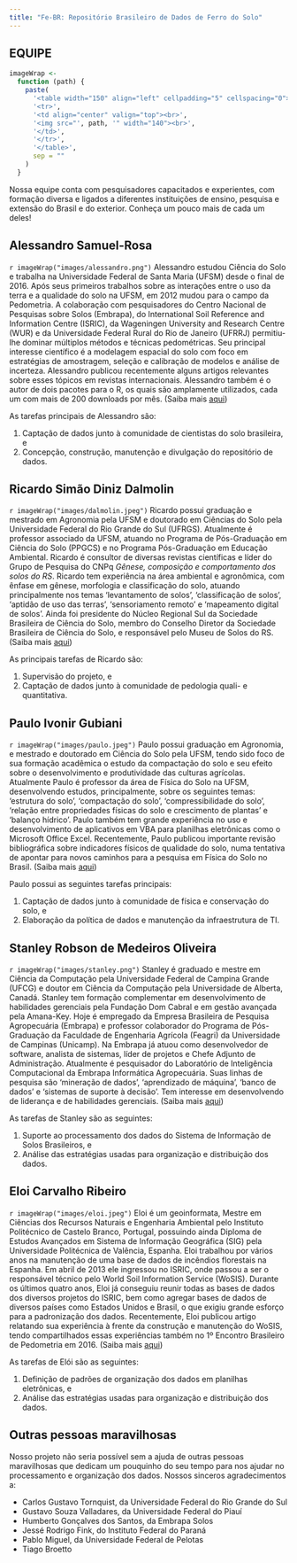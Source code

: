 ```yaml
---
title: "Fe-BR: Repositório Brasileiro de Dados de Ferro do Solo"
---
```


## EQUIPE

```r
imageWrap <-
  function (path) {
    paste(
      '<table width="150" align="left" cellpadding="5" cellspacing="0">',
      '<tr>',
      '<td align="center" valign="top"><br>',
      '<img src="', path, '" width="140"><br>',
      '</td>',
      '</tr>',
      '</table>',
      sep = ""
    )
  }
```

Nossa equipe conta com pesquisadores capacitados e experientes, com formação diversa e ligados a diferentes
instituições de ensino, pesquisa e extensão do Brasil e do exterior. Conheça um pouco mais de cada um deles!

## Alessandro Samuel-Rosa

`r imageWrap("images/alessandro.png")`
Alessandro estudou Ciência do Solo e trabalha na Universidade Federal de Santa Maria (UFSM) desde o final de 
2016. Após seus primeiros trabalhos sobre as interações entre o uso da terra e a qualidade do solo na UFSM, em
2012 mudou para o campo da Pedometria. A colaboração com pesquisadores do Centro Nacional de Pesquisas sobre
Solos (Embrapa), do International Soil Reference and Information Centre (ISRIC), da Wageningen University and
Research Centre (WUR) e da Universidade Federal Rural do Rio de Janeiro (UFRRJ) permitiu-lhe dominar múltiplos
métodos e técnicas pedométricas. Seu principal interesse científico é a modelagem espacial do solo com foco em
estratégias de amostragem, seleção e calibração de modelos e análise de incerteza. Alessandro publicou 
recentemente alguns artigos relevantes sobre esses tópicos em revistas internacionais. Alessandro também é o
autor de dois pacotes para o R, os quais são amplamente utilizados, cada um com mais de 200 downloads por mês.
(Saiba mais [aqui](http://lattes.cnpq.br/1609751519717461))

As tarefas principais de Alessandro são:

1. Captação de dados junto à comunidade de cientistas do solo brasileira, e
2. Concepção, construção, manutenção e divulgação do repositório de dados.

## Ricardo Simão Diniz Dalmolin

`r imageWrap("images/dalmolin.jpeg")`
Ricardo possui graduação e mestrado em Agronomia pela UFSM e doutorado em Ciências do Solo pela Universidade
Federal do Rio Grande do Sul (UFRGS). Atualmente é professor associado da UFSM, atuando no Programa de
Pós-Graduação em Ciência do Solo (PPGCS) e no Programa Pós-Graduação em Educação Ambiental. Ricardo é 
consultor de diversas revistas científicas e líder do Grupo de Pesquisa do CNPq *Gênese, composição e
comportamento dos solos do RS*. Ricardo tem experiência na área ambiental e agronômica, com ênfase em gênese, 
morfologia e classificação do solo, atuando principalmente nos temas 'levantamento de solos', 'classificação 
de solos', 'aptidão de uso das terras', 'sensoriamento remoto' e 'mapeamento digital de solos'. Ainda foi 
presidente do Núcleo Regional Sul da Sociedade Brasileira de Ciência do Solo, membro do Conselho Diretor da
Sociedade Brasileira de Ciência do Solo, e responsável pelo Museu de Solos do RS. (Saiba mais 
[aqui](http://lattes.cnpq.br/3735884911693854))

As principais tarefas de Ricardo são:

1. Supervisão do projeto, e
2. Captação de dados junto à comunidade de pedologia quali- e quantitativa.

## Paulo Ivonir Gubiani

`r imageWrap("images/paulo.jpeg")`
Paulo possui graduação em Agronomia, e mestrado e doutorado em Ciência do Solo pela UFSM, tendo sido foco de
sua formação acadêmica o estudo da compactação do solo e seu efeito sobre o desenvolvimento e produtividade 
das culturas agrícolas. Atualmente Paulo é professor da área de Física do Solo na UFSM, desenvolvendo estudos, 
principalmente, sobre os seguintes temas: 'estrutura do solo', 'compactação do solo', 'compressibilidade do
solo', 'relação entre propriedades físicas do solo e crescimento de plantas' e 'balanço hídrico'. Paulo também
tem grande experiência no uso e desenvolvimento de aplicativos em VBA para planilhas eletrônicas como o 
Microsoft Office Excel. Recentemente, Paulo publicou importante revisão bibliográfica sobre indicadores 
físicos de qualidade do solo, numa tentativa de apontar para novos caminhos para a pesquisa em Física do Solo
no Brasil. (Saiba mais [aqui](http://lattes.cnpq.br/7251203817503318))

Paulo possui as seguintes tarefas principais:

1. Captação de dados junto à comunidade de física e conservação do solo, e 
2. Elaboração da política de dados e manutenção da infraestrutura de TI.

<!--
## Jessé Rodrigo Fink

`r imageWrap("images/jesse.jpg")`
Jessé possui graduação em Agronomia pela Universidade Federal de Santa Maria (UFSM) e mestrado e doutorado em
Ciências do Solo pela Universidade Federal do Rio Grande do Sul (UFRGS). Atualmente é professor do Instituto
Federal do Paraná (IFPR), Campus Palmas, onde ministra disciplinas na área de Ciência do Solo. Jessé
desenvolveu seu mestrado e doutorado com pesquisas relacionadas à mineralogia do solo, especificamente à
adsorção de fósforo e mineralogia de óxidos de ferro. O doutorado sanduíche na Universidad de Córdoba
(Espanha) permitiu sua atuação/aprofundamento do conhecimento de técnicas espectroscópicas para o estudo de
mineralogia de óxidos de ferro. Atualmente, Jessé tem desenvolvidos trabalhos na área de interface entre
mineralogia e química do solo. Ainda, Jessé publicou recentemente trabalhos e revisões relacionando a
importância da matéria orgânica na mineralogia e adsorção de fósforo no solo. (Saiba mais
[aqui](http://lattes.cnpq.br/7275681112534211))

As tarefas principais de Jessé são:

1. Captação de dados junto à comunidade de química e mineralogia do solo, e
2. Definição de estratégias para harmonização dos dados em relação a métodos de referência.
-->

## Stanley Robson de Medeiros Oliveira

`r imageWrap("images/stanley.png")`
Stanley é graduado e mestre em Ciência da Computação pela Universidade Federal de Campina Grande (UFCG) e 
doutor em Ciência da Computação pela Universidade de Alberta, Canadá. Stanley tem formação complementar em 
desenvolvimento de habilidades gerenciais pela Fundação Dom Cabral e em gestão avançada pela Amana-Key. Hoje 
é empregado da Empresa Brasileira de Pesquisa Agropecuária (Embrapa) e professor colaborador do Programa de 
Pós-Graduação da Faculdade de Engenharia Agrícola (Feagri) da Universidade de Campinas (Unicamp). Na Embrapa 
já atuou como desenvolvedor de software, analista de sistemas, líder de projetos e Chefe Adjunto de 
Administração. Atualmente é pesquisador do Laboratório de Inteligência Computacional da Embrapa Informática 
Agropecuária. Suas linhas de pesquisa são 'mineração de dados', 'aprendizado de máquina', 'banco de dados' e 
'sistemas de suporte à decisão'. Tem interesse em desenvolvendo de liderança e de habilidades gerenciais. 
(Saiba mais [aqui](http://lattes.cnpq.br/5321244029568287))

As tarefas de Stanley são as seguintes:

1. Suporte ao processamento dos dados do Sistema de Informação de Solos Brasileiros, e
2. Análise das estratégias usadas para organização e distribuição dos dados.

## Eloi Carvalho Ribeiro

`r imageWrap("images/eloi.jpeg")`
Eloi é um geoinformata, Mestre em Ciências dos Recursos Naturais e Engenharia Ambiental pelo Instituto 
Politécnico de Castelo Branco, Portugal, possuindo ainda Diploma de Estudos Avançados em Sistema de Informação
Geográfica (SIG) pela Universidade Politécnica de Valência, Espanha. Eloi trabalhou por vários anos na 
manutenção de uma base de dados de incêndios florestais na Espanha. Em abril de 2013 ele ingressou no ISRIC, 
onde passou a ser o responsável técnico pelo World Soil Information Service (WoSIS). Durante os últimos quatro
anos, Eloi já conseguiu reunir todas as bases de dados dos diversos projetos do ISRIC, bem como agregar bases
de dados de diversos países como Estados Unidos e Brasil, o que exigiu grande esforço para a padronização dos
dados. Recentemente, Eloi publicou artigo relatando sua experiência à frente da construção e manutenção do
WoSIS, tendo compartilhados essas experiências também no 1º Encontro Brasileiro de Pedometria em 2016. (Saiba 
mais [aqui](http://www.isric.org/staff/E.%20%28Eloi%29%20Ribeiro))

As tarefas de Elói são as seguintes:

1. Definição de padrões de organização dos dados em planilhas eletrônicas, e  
2. Análise das estratégias usadas para organização e distribuição dos dados.

## Outras pessoas maravilhosas

Nosso projeto não seria possível sem a ajuda de outras pessoas maravilhosas que dedicam um pouquinho do seu
tempo para nos ajudar no processamento e organização dos dados. Nossos sinceros agradecimentos a:

* Carlos Gustavo Tornquist, da Universidade Federal do Rio Grande do Sul
* Gustavo Souza Valladares, da Universidade Federal do Piauí
* Humberto Gonçalves dos Santos, da Embrapa Solos
* Jessé Rodrigo Fink, do Instituto Federal do Paraná
* Pablo Miguel, da Universidade Federal de Pelotas
* Tiago Broetto

